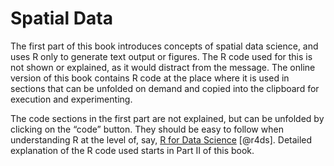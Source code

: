 # Spatial Data {-}

The first part of this book introduces concepts of spatial data
science, and uses R only to generate text output or figures. The R
code used for this is not shown or explained, as it would distract
from the message. The online version of this book contains R code
at the place where it is used in sections that can be unfolded on
demand and copied into the clipboard for execution and experimenting.

::: {.content-visible when-format="html"}

The code sections in the first part are not explained, but can be
unfolded by clicking on the "code" button. They should be easy
to follow when understanding R at the level of, say, [R for Data
Science](http://r4ds.had.co.nz/) [@r4ds]. Detailed explanation
of the R code used starts in Part II of this book.

:::
